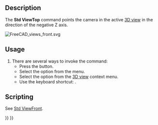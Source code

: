 <languages/>
<translate>

<!--T:12-->
{{Docnav
|[[Std_ViewFront|ViewFront]]
|[[Std_ViewRight|ViewRight]]
|[[Std_View_Menu|Std View Menu]]
|IconL=Std_ViewFront.svg
|IconR=Std_ViewRight.svg
|IconC=Freecad.svg
}}

<!--T:1-->
{{GuiCommand
|Name=Std ViewTop
|MenuLocation=View → Standard views → Top
|Workbenches=All
|Shortcut={{KEY|2}}
|SeeAlso=[[Std_ViewFront|Std ViewFront]], [[Std_ViewRight|Std ViewRight]]
}}

==Description== <!--T:2-->

<!--T:3-->
The '''Std ViewTop''' command points the camera in the active [[3D_view|3D view]] in the direction of the negative Z axis.

</translate>
[[Image:FreeCAD_views_front.svg]]
<translate>
<!--T:4-->
{{Caption|Arrow 2 points in the direction of the top view}}

==Usage== <!--T:5-->

<!--T:6-->
# There are several ways to invoke the command:
#* Press the {{Button|[[Image:Std_ViewTop.svg|16px]] [[Std_ViewTop|Top]]}} button.
#* Select the {{MenuCommand|View → Standard views → [[Image:Std_ViewTop.svg|16px]] Top}} option from the menu.
#* Select the {{MenuCommand|Standard views → [[Image:Std_ViewTop.svg|16px]] Top}} option from the [[3D_view|3D view]] context menu.
#* Use the keyboard shortcut: {{KEY|2}}.

==Scripting== <!--T:7-->

<!--T:14-->
See [[Std_ViewFront#Scripting|Std ViewFront]].


<!--T:13-->
{{Docnav
|[[Std_ViewFront|ViewFront]]
|[[Std_ViewRight|ViewRight]]
|[[Std_View_Menu|Std View Menu]]
|IconL=Std_ViewFront.svg
|IconR=Std_ViewRight.svg
|IconC=Freecad.svg
}}

</translate>
{{Std_Base_navi{{#translation:}}}}
{{Userdocnavi{{#translation:}}}}